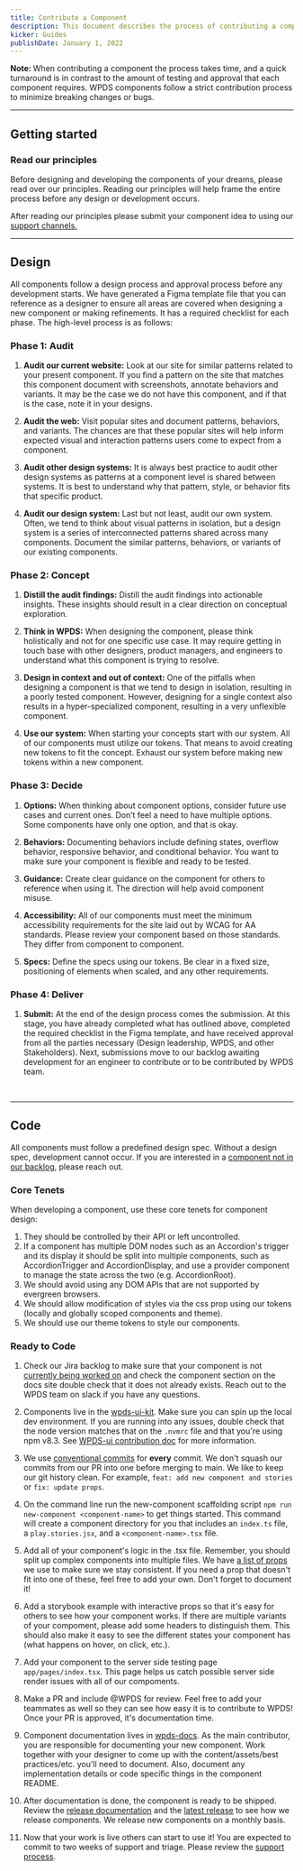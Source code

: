 ```yaml
---
title: Contribute a Component
description: This document describes the process of contributing a component to our system. We are always excited when our community looks to expand our design system. Thank you for taking the time to contribute.
kicker: Guides
publishDate: January 1, 2022
---
```


<Alert dismissable={false} variant="information">
  <b>Note: </b>When contributing a component the process takes time, and a quick
  turnaround is in contrast to the amount of testing and approval that each
  component requires. WPDS components follow a strict contribution process to
  minimize breaking changes or bugs.
</Alert>

---

## Getting started

### Read our principles

Before designing and developing the components of your dreams, please read over our principles. Reading our principles will help frame the entire process before any design or development occurs.

After reading our principles please submit your component idea to using our [support channels.](/resources/process/support)

---

## Design

All components follow a design process and approval process before any development starts. We have generated a Figma template file that you can reference as a designer to ensure all areas are covered when designing a new component or making refinements. It has a required checklist for each phase. The high-level process is as follows:

### Phase 1: Audit

1. **Audit our current website:** Look at our site for similar patterns related to your present component. If you find a pattern on the site that matches this component document with screenshots, annotate behaviors and variants. It may be the case we do not have this component, and if that is the case, note it in your designs.

2. **Audit the web:** Visit popular sites and document patterns, behaviors, and variants. The chances are that these popular sites will help inform expected visual and interaction patterns users come to expect from a component.

3. **Audit other design systems:** It is always best practice to audit other design systems as patterns at a component level is shared between systems. It is best to understand why that pattern, style, or behavior fits that specific product.

4. **Audit our design system:** Last but not least, audit our own system. Often, we tend to think about visual patterns in isolation, but a design system is a series of interconnected patterns shared across many components. Document the similar patterns, behaviors, or variants of our existing components.

### Phase 2: Concept

1. **Distill the audit findings:** Distill the audit findings into actionable insights. These insights should result in a clear direction on conceptual exploration.

2. **Think in WPDS:** When designing the component, please think holistically and not for one specific use case. It may require getting in touch base with other designers, product managers, and engineers to understand what this component is trying to resolve.

3. **Design in context and out of context:** One of the pitfalls when designing a component is that we tend to design in isolation, resulting in a poorly tested component. However, designing for a single context also results in a hyper-specialized component, resulting in a very unflexible component.

4. **Use our system:** When starting your concepts start with our system. All of our components must utilize our tokens. That means to avoid creating new tokens to fit the concept. Exhaust our system before making new tokens within a new component.

### Phase 3: Decide

1. **Options:** When thinking about component options, consider future use cases and current ones. Don’t feel a need to have multiple options. Some components have only one option, and that is okay.

2. **Behaviors:** Documenting behaviors include defining states, overflow behavior, responsive behavior, and conditional behavior. You want to make sure your component is flexible and ready to be tested.

3. **Guidance:** Create clear guidance on the component for others to reference when using it. The direction will help avoid component misuse.

4. **Accessibility:** All of our components must meet the minimum accessibility requirements for the site laid out by WCAG for AA standards. Please review your component based on those standards. They differ from component to component.

5. **Specs:** Define the specs using our tokens. Be clear in a fixed size, positioning of elements when scaled, and any other requirements.

### Phase 4: Deliver

1. **Submit:** At the end of the design process comes the submission. At this stage, you have already completed what has outlined above, completed the required checklist in the Figma template, and have received approval from all the parties necessary (Design leadership, WPDS, and other Stakeholders). Next, submissions move to our backlog awaiting development for an engineer to contribute or to be contributed by WPDS team.

<BR size="lg" />

---

## Code

All components must follow a predefined design spec. Without a design spec, development cannot occur. If you are interested in a [component not in our backlog](https://arcpublishing.atlassian.net/jira/software/c/projects/WPDS/boards/721/backlog?issueLimit=100), please reach out.

### Core Tenets

When developing a component, use these core tenets for component design:

1. They should be controlled by their API or left uncontrolled.
2. If a component has multiple DOM nodes such as an Accordion's trigger and its
   display it should be split into multiple components, such as AccordionTrigger and AccordionDisplay, and use a provider component to manage the state across the two (e.g. AccordionRoot).
3. We should avoid using any DOM APIs that are not supported by evergreen browsers.
4. We should allow modification of styles via the css prop using our tokens (locally and globally scoped components and theme).
5. We should use our theme tokens to style our components.

### Ready to Code

1. Check our Jira backlog to make sure that your component is not [currently being worked on](https://arcpublishing.atlassian.net/jira/software/c/projects/WPDS/boards/721/backlog?issueLimit=100) and check the component section on the docs site double check that it does not already exists. Reach out to the WPDS team on slack if you have any questions.

2. Components live in the [wpds-ui-kit](https://github.com/washingtonpost/wpds-ui-kit/). Make sure you can spin up the local dev environment. If you are running into any issues, double check that the node version matches that on the `.nvmrc` file and that you're using npm v8.3. See [WPDS-ui contribution doc](https://github.com/washingtonpost/wpds-ui-kit/blob/main/docs/CONTRIBUTING.md) for more information.

3. We use [conventional commits](https://www.conventionalcommits.org/en/v1.0.0/#summary) for **every** commit. We don't squash our commits from our PR into one before merging to main. We like to keep our git history clean. For example, `feat: add new component and stories` or `fix: update props`.

4. On the command line run the new-component scaffolding script `npm run new-component <component-name>` to get things started. This command will create a component directory for you that includes an `index.ts` file, a `play.stories.jsx`, and a `<component-name>.tsx` file.

5. Add all of your component's logic in the .tsx file. Remember, you should split up complex components into multiple files. We have [a list of props](https://www.notion.so/wpds/c48e64598ff7445e914158c58ed00b2a?v=364f79cb1dab47868ccba2e7edd94a13) we use to make sure we stay consistent. If you need a prop that doesn't fit into one of these, feel free to add your own. Don't forget to document it!

6. Add a storybook example with interactive props so that it's easy for others to see how your component works. If there are multiple variants of your compoment, please add some headers to distinguish them. This should also make it easy to see the different states your component has (what happens on hover, on click, etc.).

7. Add your component to the server side testing page `app/pages/index.tsx`. This page helps us catch possible server side render issues with all of our compoments.

8. Make a PR and include @WPDS for review. Feel free to add your teammates as well so they can see how easy it is to contribute to WPDS! Once your PR is approved, it's documentation time.

9. Component documentation lives in [wpds-docs](https://github.com/washingtonpost/wpds-docs). As the main contributor, you are responsible for documenting your new component. Work together with your designer to come up with the content/assets/best practices/etc. you'll need to document. Also, document any implementation details or code specific things in the component README.

10. After documentation is done, the component is ready to be shipped. Review the [release documentation](https://github.com/washingtonpost/wpds-ui-kit/blob/main/docs/RELEASING.md#upload-bundled-code-to-latest-channel) and the [latest release](https://github.com/washingtonpost/wpds-ui-kit/releases) to see how we release components. We release new components on a monthly basis.

11. Now that your work is live others can start to use it! You are expected to commit to two weeks of support and triage. Please review the [support process](https://build.washingtonpost.com/resources/process/support).
